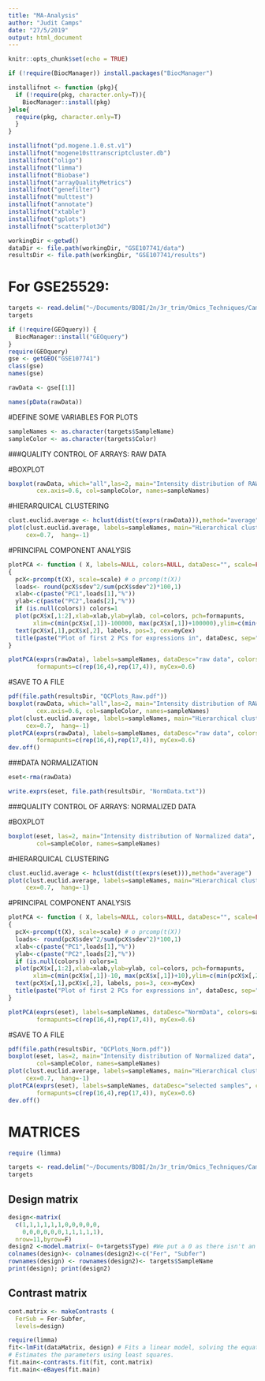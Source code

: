 ```yaml
---
title: "MA-Analysis"
author: "Judit Camps"
date: "27/5/2019"
output: html_document
---
```


```r
knitr::opts_chunk$set(echo = TRUE)
```



```r
if (!require(BiocManager)) install.packages("BiocManager")

installifnot <- function (pkg){
  if (!require(pkg, character.only=T)){
    BiocManager::install(pkg)
}else{
  require(pkg, character.only=T)
  }
}

installifnot("pd.mogene.1.0.st.v1")
installifnot("mogene10sttranscriptcluster.db")
installifnot("oligo")
installifnot("limma")
installifnot("Biobase")
installifnot("arrayQualityMetrics")
installifnot("genefilter")
installifnot("multtest")
installifnot("annotate")
installifnot("xtable")
installifnot("gplots")
installifnot("scatterplot3d")
```

```r
workingDir <-getwd()
dataDir <- file.path(workingDir, "GSE107741/data")
resultsDir <- file.path(workingDir, "GSE107741/results")
```

# For GSE25529:

```r
targets <- read.delim("~/Documents/BDBI/2n/3r_trim/Omics_Techniques/Camps_Judit-OmicsTechniques/Exercise_2/GSE107741/data/targets.txt")
targets
```




```r
if (!require(GEOquery)) {
  BiocManager::install("GEOquery")
}
require(GEOquery)
gse <- getGEO("GSE107741")
class(gse)
names(gse)

rawData <- gse[[1]]

names(pData(rawData))
``` 


#DEFINE SOME VARIABLES FOR PLOTS

```r
sampleNames <- as.character(targets$SampleName)
sampleColor <- as.character(targets$Color)
```

###QUALITY CONTROL OF ARRAYS: RAW DATA

#BOXPLOT



```r
boxplot(rawData, which="all",las=2, main="Intensity distribution of RAW data", 
        cex.axis=0.6, col=sampleColor, names=sampleNames)
```


#HIERARQUICAL CLUSTERING

```r
clust.euclid.average <- hclust(dist(t(exprs(rawData))),method="average")
plot(clust.euclid.average, labels=sampleNames, main="Hierarchical clustering of RawData", 
     cex=0.7,  hang=-1)
```

#PRINCIPAL COMPONENT ANALYSIS
```r
plotPCA <- function ( X, labels=NULL, colors=NULL, dataDesc="", scale=FALSE, formapunts=NULL, myCex=0.8,...)
{
  pcX<-prcomp(t(X), scale=scale) # o prcomp(t(X))
  loads<- round(pcX$sdev^2/sum(pcX$sdev^2)*100,1)
  xlab<-c(paste("PC1",loads[1],"%"))
  ylab<-c(paste("PC2",loads[2],"%"))
  if (is.null(colors)) colors=1
  plot(pcX$x[,1:2],xlab=xlab,ylab=ylab, col=colors, pch=formapunts, 
       xlim=c(min(pcX$x[,1])-100000, max(pcX$x[,1])+100000),ylim=c(min(pcX$x[,2])-100000, max(pcX$x[,2])+100000))
  text(pcX$x[,1],pcX$x[,2], labels, pos=3, cex=myCex)
  title(paste("Plot of first 2 PCs for expressions in", dataDesc, sep=" "), cex=0.8)
}
```
```r
plotPCA(exprs(rawData), labels=sampleNames, dataDesc="raw data", colors=sampleColor,
        formapunts=c(rep(16,4),rep(17,4)), myCex=0.6)
```


#SAVE TO A FILE
```r
pdf(file.path(resultsDir, "QCPlots_Raw.pdf"))
boxplot(rawData, which="all",las=2, main="Intensity distribution of RAW data", 
        cex.axis=0.6, col=sampleColor, names=sampleNames)
plot(clust.euclid.average, labels=sampleNames, main="Hierarchical clustering of samples of RawData", 
     cex=0.7,  hang=-1)
plotPCA(exprs(rawData), labels=sampleNames, dataDesc="raw data", colors=sampleColor,
        formapunts=c(rep(16,4),rep(17,4)), myCex=0.6)
dev.off()
```


###DATA NORMALIZATION
```r
eset<-rma(rawData)

write.exprs(eset, file.path(resultsDir, "NormData.txt"))
```


###QUALITY CONTROL OF ARRAYS: NORMALIZED DATA

#BOXPLOT
```r
boxplot(eset, las=2, main="Intensity distribution of Normalized data", cex.axis=0.6, 
        col=sampleColor, names=sampleNames)
```

#HIERARQUICAL CLUSTERING
```r
clust.euclid.average <- hclust(dist(t(exprs(eset))),method="average")
plot(clust.euclid.average, labels=sampleNames, main="Hierarchical clustering of NormData", 
     cex=0.7,  hang=-1)
```

#PRINCIPAL COMPONENT ANALYSIS
```r
plotPCA <- function ( X, labels=NULL, colors=NULL, dataDesc="", scale=FALSE, formapunts=NULL, myCex=0.8,...)
{
  pcX<-prcomp(t(X), scale=scale) # o prcomp(t(X))
  loads<- round(pcX$sdev^2/sum(pcX$sdev^2)*100,1)
  xlab<-c(paste("PC1",loads[1],"%"))
  ylab<-c(paste("PC2",loads[2],"%"))
  if (is.null(colors)) colors=1
  plot(pcX$x[,1:2],xlab=xlab,ylab=ylab, col=colors, pch=formapunts, 
       xlim=c(min(pcX$x[,1])-10, max(pcX$x[,1])+10),ylim=c(min(pcX$x[,2])-10, max(pcX$x[,2])+10))
  text(pcX$x[,1],pcX$x[,2], labels, pos=3, cex=myCex)
  title(paste("Plot of first 2 PCs for expressions in", dataDesc, sep=" "), cex=0.8)
}
```
```r
plotPCA(exprs(eset), labels=sampleNames, dataDesc="NormData", colors=sampleColor,
        formapunts=c(rep(16,4),rep(17,4)), myCex=0.6)
```

#SAVE TO A FILE
```r
pdf(file.path(resultsDir, "QCPlots_Norm.pdf"))
boxplot(eset, las=2, main="Intensity distribution of Normalized data", cex.axis=0.6, 
        col=sampleColor, names=sampleNames)
plot(clust.euclid.average, labels=sampleNames, main="Hierarchical clustering of NormData", 
     cex=0.7,  hang=-1)
plotPCA(exprs(eset), labels=sampleNames, dataDesc="selected samples", colors=sampleColor,
        formapunts=c(rep(16,4),rep(17,4)), myCex=0.6)
dev.off()
```



# MATRICES
```r
require (limma)

targets <- read.delim("~/Documents/BDBI/2n/3r_trim/Omics_Techniques/Camps_Judit-OmicsTechniques/Exercise_2/GSE107741/data/targets.txt")
targets
```

## Design matrix
```r
design<-matrix(
  c(1,1,1,1,1,1,0,0,0,0,0,
    0,0,0,0,0,0,1,1,1,1,1),
  nrow=11,byrow=F)
design2 <-model.matrix(~ 0+targets$Type) #We put a 0 as there isn't an intercept
colnames(design)<- colnames(design2)<-c("Fer", "Subfer")
rownames(design) <- rownames(design2)<- targets$SampleName 
print(design); print(design2)
```

## Contrast matrix
```r
cont.matrix <- makeContrasts (
  FerSub = Fer-Subfer,
  levels=design)
```


```r
require(limma)
fit<-lmFit(dataMatrix, design) # Fits a linear model, solving the equations in order to obtain the estimates. 
# Estimates the parameters using least squares.
fit.main<-contrasts.fit(fit, cont.matrix)
fit.main<-eBayes(fit.main)
```
